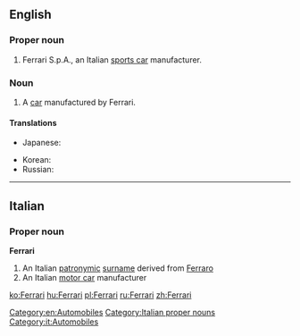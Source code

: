 ==English==
{{wikipedia}}

===Proper noun===
{{en-proper noun}}

# Ferrari S.p.A., an Italian [[sports car]] manufacturer.

===Noun===
{{en-noun}}

# A [[car]] manufactured by Ferrari.

====Translations====
{{trans-top|Italian car}}
* Japanese: {{t|ja|フェラーリ|tr=Ferāri|sc=Jpan}}
{{trans-mid}}
* Korean: {{t|ko|페라리|tr=Perari|sc=Kore}}
* Russian: {{t|ru|Феррари|m|tr=Ferrári|sc=Cyrl}} {{indeclinable}}
{{trans-bottom}}

[[Category:en:Automobiles]]

----

==Italian==

===Proper noun===
{{wikipedia|lang=it}}
'''Ferrari'''

# An Italian [[patronymic]] [[surname]] derived from [[Ferraro]]
# An Italian [[motor car]] manufacturer

[[Category:Italian proper nouns]]
[[Category:it:Automobiles]]

[[ko:Ferrari]]
[[hu:Ferrari]]
[[pl:Ferrari]]
[[ru:Ferrari]]
[[zh:Ferrari]]